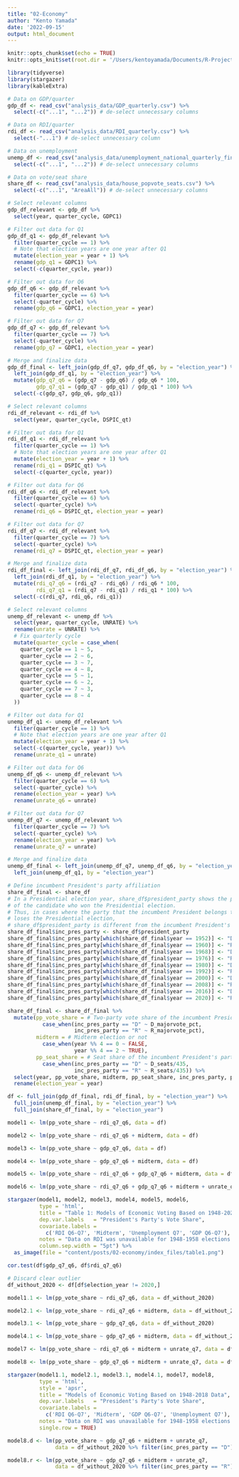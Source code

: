 ```yaml
---
title: "02-Economy"
author: "Kento Yamada"
date: '2022-09-15'
output: html_document
---
```


```r
knitr::opts_chunk$set(echo = TRUE)
knitr::opts_knit$set(root.dir = '/Users/kentoyamada/Documents/R-Projects/election-analytics-2022-midterms')
```

```r
library(tidyverse)
library(stargazer)
library(kableExtra)
```

```r
# Data on GDP/quarter
gdp_df <- read_csv("analysis_data/GDP_quarterly.csv") %>%
  select(-c("...1", "...2")) # de-select unnecessary columns

# Data on RDI/quarter
rdi_df <- read_csv("analysis_data/RDI_quarterly.csv") %>%
  select(-"...1") # de-select unnecessary column

# Data on unemployment
unemp_df <- read_csv("analysis_data/unemployment_national_quarterly_final.csv") %>%
  select(-c("...1", "...2")) # de-select unnecessary columns

# Data on vote/seat share
share_df <- read_csv("analysis_data/house_popvote_seats.csv") %>%
  select(-c("...1", "AreaAll")) # de-select unnecessary columns
```

```r
# Select relevant columns
gdp_df_relevant <- gdp_df %>%
  select(year, quarter_cycle, GDPC1)

# Filter out data for Q1
gdp_df_q1 <- gdp_df_relevant %>%
  filter(quarter_cycle == 1) %>%
  # Note that election years are one year after Q1
  mutate(election_year = year + 1) %>% 
  rename(gdp_q1 = GDPC1) %>%
  select(-c(quarter_cycle, year))

# Filter out data for Q6
gdp_df_q6 <- gdp_df_relevant %>%
  filter(quarter_cycle == 6) %>%
  select(-quarter_cycle) %>%
  rename(gdp_q6 = GDPC1, election_year = year)

# Filter out data for Q7
gdp_df_q7 <- gdp_df_relevant %>%
  filter(quarter_cycle == 7) %>%
  select(-quarter_cycle) %>%
  rename(gdp_q7 = GDPC1, election_year = year)

# Merge and finalize data
gdp_df_final <- left_join(gdp_df_q7, gdp_df_q6, by = "election_year") %>%
  left_join(gdp_df_q1, by = "election_year") %>%
  mutate(gdp_q7_q6 = (gdp_q7 - gdp_q6) / gdp_q6 * 100,
         gdp_q7_q1 = (gdp_q7 - gdp_q1) / gdp_q1 * 100) %>%
  select(-c(gdp_q7, gdp_q6, gdp_q1))
```

```r
# Select relevant columns
rdi_df_relevant <- rdi_df %>%
  select(year, quarter_cycle, DSPIC_qt)

# Filter out data for Q1
rdi_df_q1 <- rdi_df_relevant %>%
  filter(quarter_cycle == 1) %>%
  # Note that election years are one year after Q1
  mutate(election_year = year + 1) %>% 
  rename(rdi_q1 = DSPIC_qt) %>%
  select(-c(quarter_cycle, year))

# Filter out data for Q6
rdi_df_q6 <- rdi_df_relevant %>%
  filter(quarter_cycle == 6) %>%
  select(-quarter_cycle) %>%
  rename(rdi_q6 = DSPIC_qt, election_year = year)

# Filter out data for Q7
rdi_df_q7 <- rdi_df_relevant %>%
  filter(quarter_cycle == 7) %>%
  select(-quarter_cycle) %>%
  rename(rdi_q7 = DSPIC_qt, election_year = year)

# Merge and finalize data
rdi_df_final <- left_join(rdi_df_q7, rdi_df_q6, by = "election_year") %>%
  left_join(rdi_df_q1, by = "election_year") %>%
  mutate(rdi_q7_q6 = (rdi_q7 - rdi_q6) / rdi_q6 * 100,
         rdi_q7_q1 = (rdi_q7 - rdi_q1) / rdi_q1 * 100) %>%
  select(-c(rdi_q7, rdi_q6, rdi_q1))
```

```r
# Select relevant columns
unemp_df_relevant <- unemp_df %>%
  select(year, quarter_cycle, UNRATE) %>%
  rename(unrate = UNRATE) %>%
  # Fix quarterly cycle 
  mutate(quarter_cycle = case_when(
    quarter_cycle == 1 ~ 5,
    quarter_cycle == 2 ~ 6,
    quarter_cycle == 3 ~ 7,
    quarter_cycle == 4 ~ 8,
    quarter_cycle == 5 ~ 1,
    quarter_cycle == 6 ~ 2,
    quarter_cycle == 7 ~ 3,
    quarter_cycle == 8 ~ 4
  ))

# Filter out data for Q1
unemp_df_q1 <- unemp_df_relevant %>%
  filter(quarter_cycle == 1) %>%
  # Note that election years are one year after Q1
  mutate(election_year = year + 1) %>%
  select(-c(quarter_cycle, year)) %>%
  rename(unrate_q1 = unrate)

# Filter out data for Q6
unemp_df_q6 <- unemp_df_relevant %>%
  filter(quarter_cycle == 6) %>%
  select(-quarter_cycle) %>%
  rename(election_year = year) %>%
  rename(unrate_q6 = unrate)

# Filter out data for Q7
unemp_df_q7 <- unemp_df_relevant %>%
  filter(quarter_cycle == 7) %>%
  select(-quarter_cycle) %>%
  rename(election_year = year) %>%
  rename(unrate_q7 = unrate)

# Merge and finalize data
unemp_df_final <- left_join(unemp_df_q7, unemp_df_q6, by = "election_year") %>%
  left_join(unemp_df_q1, by = "election_year") 
```


```r
# Define incumbent President's party affiliation
share_df_final <- share_df
# In a Presidential election year, share_df$president_party shows the party 
# of the candidate who won the Presidential election.
# Thus, in cases where the party that the incumbent President belongs to
# loses the Presidential election,
# share_df$president_party is different from the incumbent President's party
share_df_final$inc_pres_party <- share_df$president_party
share_df_final$inc_pres_party[which(share_df_final$year == 1952)] <- "D"
share_df_final$inc_pres_party[which(share_df_final$year == 1960)] <- "R"
share_df_final$inc_pres_party[which(share_df_final$year == 1968)] <- "D"
share_df_final$inc_pres_party[which(share_df_final$year == 1976)] <- "R"
share_df_final$inc_pres_party[which(share_df_final$year == 1980)] <- "D"
share_df_final$inc_pres_party[which(share_df_final$year == 1992)] <- "R"
share_df_final$inc_pres_party[which(share_df_final$year == 2000)] <- "D"
share_df_final$inc_pres_party[which(share_df_final$year == 2008)] <- "R"
share_df_final$inc_pres_party[which(share_df_final$year == 2016)] <- "D"
share_df_final$inc_pres_party[which(share_df_final$year == 2020)] <- "R"

share_df_final <- share_df_final %>%
  mutate(pp_vote_share = # Two-party vote share of the incumbent President's party
           case_when(inc_pres_party == "D" ~ D_majorvote_pct,
                     inc_pres_party == "R" ~ R_majorvote_pct),
         midterm = # Midterm election or not
           case_when(year %% 4 == 0 ~ FALSE,
                     year %% 4 == 2 ~ TRUE),
         pp_seat_share = # Seat share of the incumbent President's party
           case_when(inc_pres_party == "D" ~ D_seats/435,
                     inc_pres_party == "R" ~ R_seats/435)) %>%
  select(year, pp_vote_share, midterm, pp_seat_share, inc_pres_party, president_party) %>%
  rename(election_year = year)
```

```r
df <- full_join(gdp_df_final, rdi_df_final, by = "election_year") %>%
  full_join(unemp_df_final, by = "election_year") %>%
  full_join(share_df_final, by = "election_year")
```


```r
model1 <- lm(pp_vote_share ~ rdi_q7_q6, data = df)
```
```r
model2 <- lm(pp_vote_share ~ rdi_q7_q6 + midterm, data = df)
```
```r
model3 <- lm(pp_vote_share ~ gdp_q7_q6, data = df)
```
```r
model4 <- lm(pp_vote_share ~ gdp_q7_q6 + midterm, data = df)
```
```r
model5 <- lm(pp_vote_share ~ rdi_q7_q6 + gdp_q7_q6 + midterm, data = df)
```
```r
model6 <- lm(pp_vote_share ~ rdi_q7_q6 + gdp_q7_q6 + midterm + unrate_q7, data = df)
```


```r
stargazer(model1, model2, model3, model4, model5, model6,
          type = 'html',
          title = "Table 1: Models of Economic Voting Based on 1948-2020 Data",
          dep.var.labels   = "President's Party's Vote Share",
          covariate.labels = 
            c('RDI Q6-Q7', 'Midterm', 'Unemployment Q7', 'GDP Q6-Q7'),
          notes = "Data on RDI was unavailable for 1948-1958 elections.",
          column.sep.width = "5pt") %>%
  as_image(file = "content/posts/02-economy/index_files/table1.png")
```



```r
cor.test(df$gdp_q7_q6, df$rdi_q7_q6)
```

```r
# Discard clear outlier
df_without_2020 <- df[df$election_year != 2020,]
```

```r
model1.1 <- lm(pp_vote_share ~ rdi_q7_q6, data = df_without_2020)
```
```r
model2.1 <- lm(pp_vote_share ~ rdi_q7_q6 + midterm, data = df_without_2020)
```
```r
model3.1 <- lm(pp_vote_share ~ gdp_q7_q6, data = df_without_2020)
```
```r
model4.1 <- lm(pp_vote_share ~ gdp_q7_q6 + midterm, data = df_without_2020)
```
```r
model7 <- lm(pp_vote_share ~ rdi_q7_q6 + midterm + unrate_q7, data = df_without_2020)
```
```r
model8 <- lm(pp_vote_share ~ gdp_q7_q6 + midterm + unrate_q7, data = df_without_2020)
```

```r
stargazer(model1.1, model2.1, model3.1, model4.1, model7, model8,
          type = 'html',
          style = 'apsr',
          title = "Models of Economic Voting Based on 1948-2018 Data",
          dep.var.labels   = "President's Party's Vote Share",
          covariate.labels = 
            c('RDI Q6-Q7', 'Midterm', 'GDP Q6-Q7', 'Unemployment Q7'),
          notes = "Data on RDI was unavailable for 1948-1958 elections.",
          single.row = TRUE)
```


```r
model8.d <- lm(pp_vote_share ~ gdp_q7_q6 + midterm + unrate_q7, 
               data = df_without_2020 %>% filter(inc_pres_party == "D"))
```
```r
model8.r <- lm(pp_vote_share ~ gdp_q7_q6 + midterm + unrate_q7, 
               data = df_without_2020 %>% filter(inc_pres_party == "R"))
```

